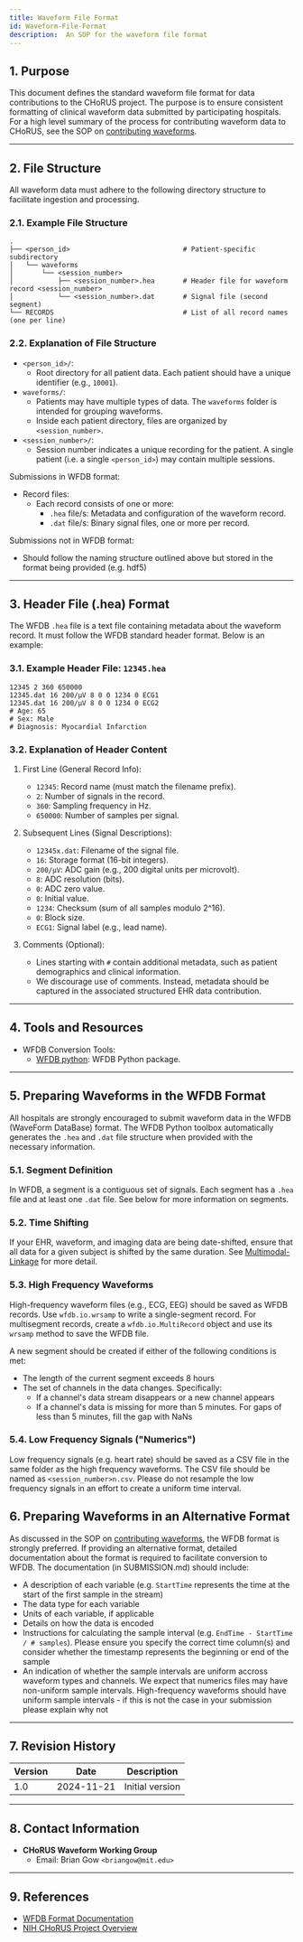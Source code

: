 ```yaml
---
title: Waveform File Format
id: Waveform-File-Format
description:  An SOP for the waveform file format
---
```


## 1. Purpose

This document defines the standard waveform file format for data contributions to the CHoRUS project. The purpose is to ensure consistent formatting of clinical waveform data submitted by participating hospitals. For a high level summary of the process for contributing waveform data to CHoRUS, see the SOP on [contributing waveforms](/Chorus_SOP/docs/Waveform-Data/).

---

## 2. File Structure

All waveform data must adhere to the following directory structure to facilitate ingestion and processing.

### 2.1. Example File Structure

```plaintext
.
├── <person_id>                            # Patient-specific subdirectory
│   └── waveforms
│       └── <session_number>
│           ├── <session_number>.hea       # Header file for waveform record <session_number>
│           └── <session_number>.dat       # Signal file (second segment)
└── RECORDS                                # List of all record names (one per line)
```

### 2.2. Explanation of File Structure

- `<person_id>/`:
  - Root directory for all patient data. Each patient should have a unique identifier (e.g., `10001`).
- `waveforms/`:
  - Patients may have multiple types of data. The `waveforms` folder is intended for grouping waveforms.
  - Inside each patient directory, files are organized by `<session_number>`.
- `<session_number>/`:
  - Session number indicates a unique recording for the patient. A single patient (i.e. a single `<person_id>`) may contain multiple sessions.

Submissions in WFDB format:
- Record files:
  - Each record consists of one or more:
    - `.hea` file/s: Metadata and configuration of the waveform record.
    - `.dat` file/s: Binary signal files, one or more per record.

Submissions not in WFDB format:
- Should follow the naming structure outlined above but stored in the format being provided (e.g. hdf5)

---

## 3. Header File (.hea) Format

The WFDB `.hea` file is a text file containing metadata about the waveform record. It must follow the WFDB standard header format. Below is an example:

### 3.1. Example Header File: `12345.hea`

```
12345 2 360 650000
12345.dat 16 200/μV 8 0 0 1234 0 ECG1
12345.dat 16 200/μV 8 0 0 1234 0 ECG2
# Age: 65
# Sex: Male
# Diagnosis: Myocardial Infarction
```

### 3.2. Explanation of Header Content

1. First Line (General Record Info):
    - `12345`: Record name (must match the filename prefix).
    - `2`: Number of signals in the record.
    - `360`: Sampling frequency in Hz.
    - `650000`: Number of samples per signal.

2. Subsequent Lines (Signal Descriptions):
    - `12345x.dat`: Filename of the signal file.
    - `16`: Storage format (16-bit integers).
    - `200/μV`: ADC gain (e.g., 200 digital units per microvolt).
    - `8`: ADC resolution (bits).
    - `0`: ADC zero value.
    - `0`: Initial value.
    - `1234`: Checksum (sum of all samples modulo 2^16).
    - `0`: Block size.
    - `ECG1`: Signal label (e.g., lead name).

3. Comments (Optional):
    - Lines starting with `#` contain additional metadata, such as patient demographics and clinical information.
    - We discourage use of comments. Instead, metadata should be captured in the associated structured EHR data contribution.

---

## 4. Tools and Resources

- WFDB Conversion Tools:
  - [WFDB python](https://github.com/MIT-LCP/wfdb-python): WFDB Python package.

---

## 5. Preparing Waveforms in the WFDB Format

All hospitals are strongly encouraged to submit waveform data in the WFDB (WaveForm DataBase) format. The WFDB Python toolbox automatically generates the `.hea` and `.dat` file structure when provided with the necessary information.

### 5.1. Segment Definition

In WFDB, a segment is a contiguous set of signals. Each segment has a `.hea` file and at least one `.dat` file. See below for more information on segments.

### 5.2. Time Shifting

If your EHR, waveform, and imaging data are being date-shifted, ensure that all data for a given subject is shifted by the same duration. See [Multimodal-Linkage](https://chorus-ai.github.io/Chorus_SOP/docs/Multimodal-Linkage/) for more detail.

### 5.3. High Frequency Waveforms

High-frequency waveform files (e.g., ECG, EEG) should be saved as WFDB records. Use `wfdb.io.wrsamp` to write a single-segment record. For multisegment records, create a `wfdb.io.MultiRecord` object and use its `wrsamp` method to save the WFDB file.

A new segment should be created if either of the following conditions is met:

- The length of the current segment exceeds 8 hours
- The set of channels in the data changes. Specifically:
  - If a channel's data stream disappears or a new channel appears
  - If a channel's data is missing for more than 5 minutes. For gaps of less than 5 minutes, fill the gap with NaNs

### 5.4. Low Frequency Signals ("Numerics")

Low frequency signals (e.g. heart rate) should be saved as a CSV file in the same folder as the high frequency waveforms. The CSV file should be named as `<session_number>n.csv`. Please do not resample the low frequency signals in an effort to  create a uniform time interval. 

## 6. Preparing Waveforms in an Alternative Format

As discussed in the SOP on [contributing waveforms](/Chorus_SOP/docs/Waveform-Data/), the WFDB format is strongly preferred. If providing an alternative format, detailed documentation about the format is required to facilitate conversion to WFDB. The documentation (in SUBMISSION.md) should include:

- A description of each variable (e.g. `StartTime` represents the time at the start of the first sample in the
stream)
- The data type for each variable
- Units of each variable, if applicable
- Details on how the data is encoded
- Instructions for calculating the sample interval (e.g. `EndTime - StartTime / # samples`). Please ensure you specify the correct time column(s) and consider whether the timestamp represents the beginning or end of the sample
- An indication of whether the sample intervals are uniform accross waveform types and channels. We expect that numerics files may have non-uniform sample intervals. High-frequency waveforms should have uniform sample intervals - if this is not the case in your submission please explain why not

---

## 7. Revision History

| Version | Date       | Description                                |
|---------|------------|--------------------------------------------|
| 1.0     | 2024-11-21 | Initial version                            |

---

## 8. Contact Information

- **CHoRUS Waveform Working Group**
  - Email: Brian Gow `<briangow@mit.edu>`

---

## 9. References

- [WFDB Format Documentation](https://wfdb.io/)
- [NIH CHoRUS Project Overview](https://chorus4ai.org/)
